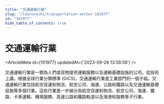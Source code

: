 ```yaml
---
title: "交通運輸行業"
slug: "/learn/wiki/transportation-sector-101977"
id: "101977"
hide_table_of_contents: true
---
```



# 交通運輸行業

<ArticleMeta id={101977} updatedAt={'2023-09-26 13:58:58'} />
<div className='border-solid border-b border-t-0 my-4 border-[var(--ifm-color-gray-300)]' />

交通運輸行業是一類為人們或貨物提供運輸服務以及運輸基礎設施的公司。從技術上講，根據全球行業分類標準 (GICS)，交通運輸行業是工業部門的一個子組。交通運輸行業包括航空貨運和物流、航空公司、海運、公路和鐵路以及交通運輸基礎設施等多個行業。這些行業進一步細分為航空貨運和物流、航空公司、海運、鐵路、卡車運輸、機場服務、高速公路和鐵路軌道以及海港和服務等子行業。
